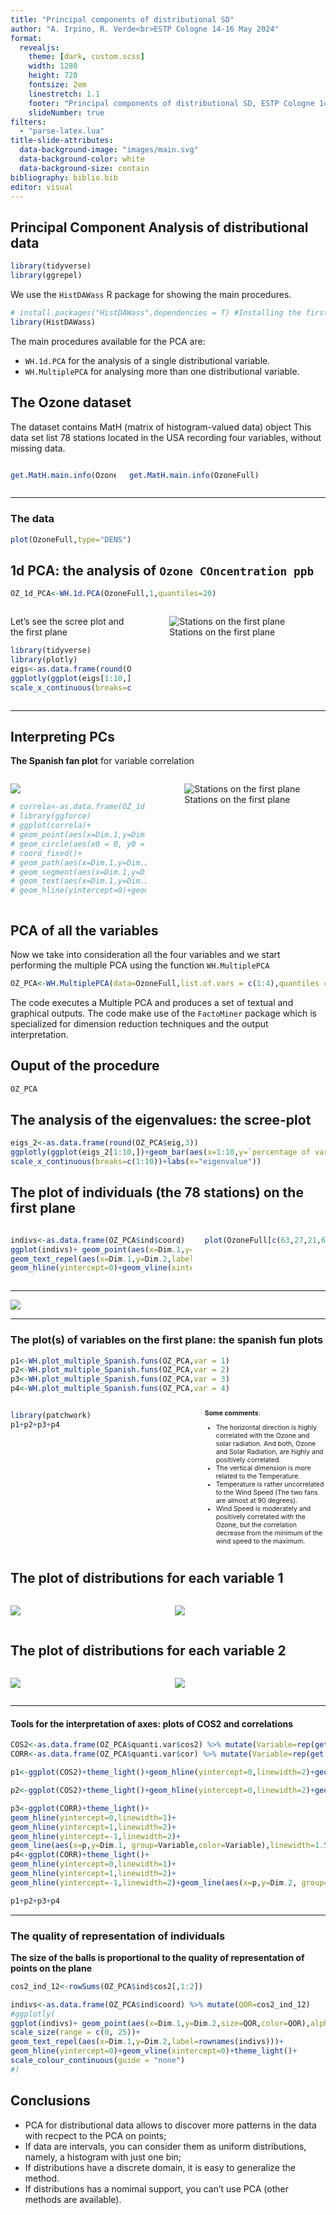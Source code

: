 ```yaml
---
title: "Principal components of distributional SD"
author: "A. Irpino, R. Verde<br>ESTP Cologne 14-16 May 2024"
format: 
  revealjs: 
    theme: [dark, custom.scss]
    width: 1280
    height: 720
    fontsize: 2em
    linestretch: 1.1
    footer: "Principal components of distributional SD, ESTP Cologne 14-16 May 2024"
    slideNumber: true
filters:
  - "parse-latex.lua"
title-slide-attributes:
  data-background-image: "images/main.svg"
  data-background-color: white
  data-background-size: contain
bibliography: biblio.bib
editor: visual
---
```


## Principal Component Analysis of distributional data


```r
library(tidyverse)
library(ggrepel)

```

We use the `HistDAWass` R package for showing the main procedures.

```r
# install.packages("HistDAWass",dependencies = T) #Installing the first time
library(HistDAWass)
```

The main procedures available for the PCA are:

- `WH.1d.PCA` for the analysis of a single distributional variable.
- `WH.MultiplePCA` for analysing more than one distributional variable.


## The Ozone dataset

The dataset contains MatH (matrix of histogram-valued data) object This data set list 78 stations located in the USA recording four variables, without missing data.

::: columns
::: {.column width="35%"}
```r
get.MatH.main.info(OzoneFull)

```
::: 
::: {.column width="65%"}
```r
get.MatH.main.info(OzoneFull)

```
:::
:::

----------

### The data

```r
plot(OzoneFull,type="DENS")
```



## 1d PCA: the analysis of `Ozone COncentration ppb`

```r
OZ_1d_PCA<-WH.1d.PCA(OzoneFull,1,quantiles=20)

```

::: columns
::: {.column width="40%"}

Let's see the scree plot and the first plane

```r
library(tidyverse)
library(plotly)
eigs<-as.data.frame(round(OZ_1d_PCA$PCAout$eig,3))
ggplotly(ggplot(eigs[1:10,])+geom_bar(aes(x=1:10,y=`percentage of variance`),stat="Identity",fill="lightgreen")+geom_line(aes(x=1:10,y=`percentage of variance`),color="red", linewidth=1.5)+theme_light()+
scale_x_continuous(breaks=c(1:10))+labs(x="eigenvalue"))
```

::: 
::: {.column width="60%"}

![Stations on the first plane](figures/PCA_OZ_1.png)
:::
:::


-------

## Interpreting PCs

__The Spanish fan plot__ for variable correlation

::: columns
::: {.column width="45%"}

![](figures/Spa1.svg)
```r
# correla<-as.data.frame(OZ_1d_PCA$PCAout$var$cor)
# library(ggforce)
# ggplot(correla)+
# geom_point(aes(x=Dim.1,y=Dim.2))+
# geom_circle(aes(x0 = 0, y0 = 0, r = 1))+
# coord_fixed()+
# geom_path(aes(x=Dim.1,y=Dim.2))+
# geom_segment(aes(x=Dim.1,y=Dim.2,xend=rep(0,21),yend=rep(0,21)))+
# geom_text(aes(x=Dim.1,y=Dim.2,label=rownames(correla)))+
# geom_hline(yintercept=0)+geom_vline(xintercept=0)+theme_light()
```

::: 
::: {.column width="55%"}

![Stations on the first plane](figures/PCA_OZ_1.png)
:::
:::

## PCA of all the variables

Now we take into consideration all the four variables and we start performing the multiple PCA using the function `WH.MultiplePCA`

```r
OZ_PCA<-WH.MultiplePCA(data=OzoneFull,list.of.vars = c(1:4),quantiles = 20)
```

The code executes a Multiple PCA and produces a set of textual and graphical outputs. The code make use of the `FactoMiner` package which is specialized for dimension reduction techniques and the output interpretation.

## Ouput of the procedure

```r
OZ_PCA
```

## The analysis of the eigenvalues: the scree-plot

```r
eigs_2<-as.data.frame(round(OZ_PCA$eig,3))
ggplotly(ggplot(eigs_2[1:10,])+geom_bar(aes(x=1:10,y=`percentage of variance`),stat="Identity",fill="lightgreen")+geom_line(aes(x=1:10,y=`percentage of variance`),color="red", linewidth=1.5)+theme_light()+
scale_x_continuous(breaks=c(1:10))+labs(x="eigenvalue"))
```


## The plot of individuals (the 78 stations) on the first plane


::: columns
::: {.column width="60%"}

```r
indivs<-as.data.frame(OZ_PCA$ind$coord)
ggplot(indivs)+ geom_point(aes(x=Dim.1,y=Dim.2))+
geom_text_repel(aes(x=Dim.1,y=Dim.2,label=rownames(indivs)))+
geom_hline(yintercept=0)+geom_vline(xintercept=0)+theme_light()

```

::: 
::: {.column width="40%"}

```r
plot(OzoneFull[c(63,27,21,68),],type="DENS")

```
:::
:::

---------------

![](figures/individuals1.svg)



-----------------

### The plot(s) of variables on the first plane: the spanish fun plots

```r
p1<-WH.plot_multiple_Spanish.funs(OZ_PCA,var = 1)
p2<-WH.plot_multiple_Spanish.funs(OZ_PCA,var = 2)
p3<-WH.plot_multiple_Spanish.funs(OZ_PCA,var = 3)
p4<-WH.plot_multiple_Spanish.funs(OZ_PCA,var = 4)
```

::: columns
::: {.column width="60%"}

```r
library(patchwork)
p1+p2+p3+p4
```

::: 
::: {.column style="width: 40%; font-size: 75%;"}
__Some comments__:

- The horizontal direction is highly correlated with the Ozone and solar radiation. And both, Ozone and Solar Radiation, are highly and positively correlated. 
- The vertical dimension is more related to the Temperature.
- Temperature is rather uncorrelated to the Wind Speed (The two fans are almost at 90 degrees).
- Wind Speed is moderately and positively correlated with the Ozone, but the correlation decrease from the minimum of the wind speed to the maximum. 

:::
:::

## The plot of distributions for each variable 1
::: columns
::: {.column width="50%"}
![](figures/ALL_PC_V1.svg)
::: 
::: {.column width="50%"}
![](figures/ALL_PC_V2.svg)
:::
:::

## The plot of distributions for each variable 2
::: columns
::: {.column width="50%"}
![](figures/ALL_PC_V3.svg)
::: 
::: {.column width="50%"}
![](figures/ALL_PC_V4.svg)
:::
:::

----------------

#### Tools for the interpretation of axes: plots of COS2 and correlations

```r
COS2<-as.data.frame(OZ_PCA$quanti.var$cos2) %>% mutate(Variable=rep(get.MatH.varnames(OzoneFull),each=21),p=rep(c(0:20)/20,4))
CORR<-as.data.frame(OZ_PCA$quanti.var$cor) %>% mutate(Variable=rep(get.MatH.varnames(OzoneFull),each=21),p=rep(c(0:20)/20,4))

p1<-ggplot(COS2)+theme_light()+geom_hline(yintercept=0,linewidth=2)+geom_hline(yintercept=1,linewidth=2)+geom_line(aes(x=p,y=Dim.1, group=Variable,color=Variable),linewidth=1.5)+ylim(c(0,1))+ggtitle("Squared Cosines wrt the first dimension")

p2<-ggplot(COS2)+theme_light()+geom_hline(yintercept=0,linewidth=2)+geom_hline(yintercept=1,linewidth=2)+geom_line(aes(x=p,y=Dim.2, group=Variable,color=Variable),linewidth=1.5)+ylim(c(0,1))+ggtitle("Squared Cosines wrt the second dimension")

p3<-ggplot(CORR)+theme_light()+
geom_hline(yintercept=0,linewidth=1)+
geom_hline(yintercept=1,linewidth=2)+
geom_hline(yintercept=-1,linewidth=2)+
geom_line(aes(x=p,y=Dim.1, group=Variable,color=Variable),linewidth=1.5)+ylim(c(-1,1))+ggtitle("Correlations wrt the first dimension")
p4<-ggplot(CORR)+theme_light()+
geom_hline(yintercept=0,linewidth=1)+
geom_hline(yintercept=1,linewidth=2)+
geom_hline(yintercept=-1,linewidth=2)+geom_line(aes(x=p,y=Dim.2, group=Variable,color=Variable),linewidth=1.5)+ylim(c(-1,1))+ggtitle("Correlation wrt the second dimension")

p1+p2+p3+p4
```

------------

### The quality of representation of individuals

__The size of the balls is proportional to the quality of representation of points on the plane__

```r
cos2_ind_12<-rowSums(OZ_PCA$ind$cos2[,1:2])

indivs<-as.data.frame(OZ_PCA$ind$coord) %>% mutate(QOR=cos2_ind_12)
#ggplotly(
ggplot(indivs)+ geom_point(aes(x=Dim.1,y=Dim.2,size=QOR,color=QOR),alpha=0.5)+
scale_size(range = c(0, 25))+
geom_text_repel(aes(x=Dim.1,y=Dim.2,label=rownames(indivs)))+
geom_hline(yintercept=0)+geom_vline(xintercept=0)+theme_light()+
scale_colour_continuous(guide = "none")
#)

```



## Conclusions

- PCA for distributional data allows to discover more patterns in the data with recpect to the PCA on points;
- If data are intervals, you can consider them as uniform distributions, namely, a histogram with just one bin;
- If distributions have a discrete domain, it is easy to generalize the method.
- If distributions has a nomimal support, you can't use PCA (other methods are available).

